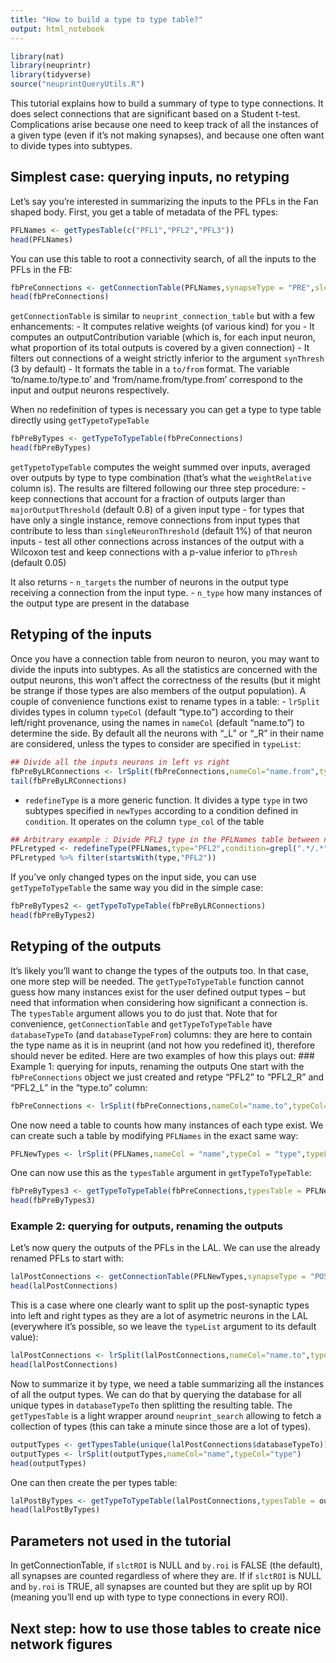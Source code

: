 ```yaml
---
title: "How to build a type to type table?"
output: html_notebook
---
```


```r
library(nat)
library(neuprintr)
library(tidyverse)
source("neuprintQueryUtils.R")
```

This tutorial explains how to build a summary of type to type connections. It does select connections that are significant based on a Student t-test. Complications arise because one need to keep track of all the instances of a given type (even if it's not making synapses), and because one often want to divide types into subtypes.

## Simplest case: querying inputs, no retyping
 Let's say you're interested in summarizing the inputs to the PFLs in the Fan shaped body.
 First, you get a table of metadata of the PFL types:
 
```r
PFLNames <- getTypesTable(c("PFL1","PFL2","PFL3"))
head(PFLNames)
```

You can use this table to root a connectivity search, of all the inputs to the PFLs in the FB:

```r
fbPreConnections <- getConnectionTable(PFLNames,synapseType = "PRE",slctROI = "FB",synThresh=3)
head(fbPreConnections)
```


`getConnectionTable` is similar to `neuprint_connection_table` but with a few enhancements:
    - It computes relative weights (of various kind) for you
    - It computes an outputContribution variable (which is, for each input neuron, what proportion of its total outputs is covered by a given connection)
    - It filters out connections of a weight strictly inferior to the argument `synThresh` (3 by default)
    - It formats the table in a `to/from` format. The variable 'to/name.to/type.to' and 'from/name.from/type.from' correspond to the input and output neurons respectively.

 When no redefinition of types is necessary you can get a type to type table directly using `getTypetoTypeTable`
    
```r
fbPreByTypes <- getTypeToTypeTable(fbPreConnections)
head(fbPreByTypes)
```

`getTypetoTypeTable` computes the weight summed over inputs, averaged over outputs by type to type combination (that's what the `weightRelative` column is). The results are filtered following our three step procedure:
  - keep connections that account for a fraction of outputs larger than `majorOutputThreshold` (default 0.8) of a given input type
  - for types that have only a single instance, remove connections from input types that contribute to less than `singleNeuronThreshold` (default 1%) of that neuron inputs
  - test all other connections across instances of the output with a Wilcoxon test and keep connections with a p-value inferior to `pThresh` (default 0.05)

 It also returns
  - `n_targets` the number of neurons in the output type receiving a connection from the input type.
  - `n_type` how many instances of the output type are present in the database
  
## Retyping of the inputs
Once you have a connection table from neuron to neuron, you may want to divide the inputs into subtypes. As all the statistics are concerned with the output neurons, this won't affect the correctness of the results (but it might be strange if those types are also members of the output population). A couple of convenience functions exist to rename types in a table:
  - `lrSplit` divides types in column `typeCol` (default "type.to") according to their left/right provenance, using the names in `nameCol` (default "name.to") to determine the side. By default all the neurons with "_L" or "_R" in their name are considered, unless the types to consider are specified in `typeList`:
```r
## Divide all the inputs neurons in left vs right
fbPreByLRConnections <- lrSplit(fbPreConnections,nameCol="name.from",typeCol="type.from")
tail(fbPreByLRConnections)
```
  - `redefineType` is a more generic function. It divides a type `type` in two subtypes specified in `newTypes` according to a condition defined in `condition`. It operates on the column `type_col` of the table
```r
## Arbitrary example : Divide PFL2 type in the PFLNames table between neurons that are shared between two columns and those that are restricted to a column
PFLretyped <- redefineType(PFLNames,type="PFL2",condition=grepl(".*/.*",PFLNames$name),newTypes = c("PFL2dbl","PFL2"),type_col = "type")
PFLretyped %>% filter(startsWith(type,"PFL2"))
```
If you've only changed types on the input side, you can use `getTypeToTypeTable` the same way you did in the simple case:
```r
fbPreByTypes2 <- getTypeToTypeTable(fbPreByLRConnections)
head(fbPreByTypes2)
```

## Retyping of the outputs
It's likely you'll want to change the types of the outputs too. In that case, one more step will be needed. The `getTypeToTypeTable` function cannot guess how many instances exist for the user defined output types -- but need that information when considering how significant a connection is. The `typesTable` argument allows you to do just that. Note that for convenience, `getConnectionTable` and `getTypeToTypeTable` have `databaseTypeTo` (and `databaseTypeFrom`) columns: they are here to contain the type name as it is in neuprint (and not how you redefined it), therefore should never be edited. Here are two examples of how this plays out:
### Example 1: querying for inputs, renaming the outputs
One start with the `fbPreConnections` object we just created and retype "PFL2" to "PFL2_R" and "PFL2_L" in the "type.to" column:
```r
fbPreConnections <- lrSplit(fbPreConnections,nameCol="name.to",typeCol="type.to",typeList =c("PFL2"))
```
One now need a table to counts how many instances of each type exist. We can create such a table by modifying `PFLNames` in the exact same way:
```r
PFLNewTypes <- lrSplit(PFLNames,nameCol = "name",typeCol = "type",typeList=c("PFL2"))
```
One can now use this as the `typesTable` argument in `getTypeToTypeTable`:
```r
fbPreByTypes3 <- getTypeToTypeTable(fbPreConnections,typesTable = PFLNewTypes)
head(fbPreByTypes3)
```

### Example 2: querying for outputs, renaming the outputs
Let's now query the outputs of the PFLs in the LAL. We can use the already renamed PFLs to start with:
```r
lalPostConnections <- getConnectionTable(PFLNewTypes,synapseType = "POST",slctROI = "LAL(-GA)(R)")
head(lalPostConnections)
```
This is a case where one clearly want to split up the post-synaptic types into left and right types as they are a lot of asymetric neurons in the LAL (everywhere it's possible, so we leave the `typeList` argument to its default value):
```r
lalPostConnections <- lrSplit(lalPostConnections,nameCol="name.to",typeCol="type.to")
head(lalPostConnections)
```
Now to summarize it by type, we need a table summarizing all the instances of all the output types. We can do that by querying the database for all unique types in `databaseTypeTo` then splitting the resulting table. The `getTypesTable` is a light wrapper around `neuprint_search` allowing to fetch a collection of types (this can take a minute since those are a lot of types).
```r
outputTypes <- getTypesTable(unique(lalPostConnections$databaseTypeTo))
outputTypes <- lrSplit(outputTypes,nameCol="name",typeCol="type")
head(outputTypes)
```

One can then create the per types table:

```r
lalPostByTypes <- getTypeToTypeTable(lalPostConnections,typesTable = outputTypes)
head(lalPostByTypes)
```

## Parameters not used in the tutorial
In getConnectionTable, if `slctROI` is NULL and `by.roi` is FALSE (the default), all synapses are counted regardless of where they are.
If if `slctROI` is NULL and `by.roi` is TRUE, all synapses are counted but they are split up by ROI (meaning you'll end up with type to type connections in every ROI).

## Next step: how to use those tables to create nice network figures
